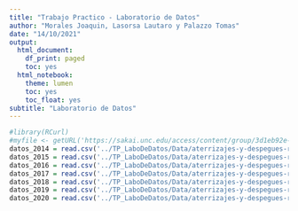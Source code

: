 ```yaml
---
title: "Trabajo Practico - Laboratorio de Datos"
author: "Morales Joaquin, Lasorsa Lautaro y Palazzo Tomas"
date: "14/10/2021"
output:
  html_document:
    df_print: paged
    toc: yes
  html_notebook:
    theme: lumen
    toc: yes
    toc_float: yes
subtitle: "Laboratorio de Datos"
---
```


```r
#library(RCurl)
#myfile <- getURL('https://sakai.unc.edu/access/content/group/3d1eb92e-7848-4f55-90c3-7c72a54e7e43/public/data/bycatch.csv', #ssl.verifyhost=FALSE, ssl.verifypeer=FALSE)
datos_2014 = read.csv('../TP_LaboDeDatos/Data/aterrizajes-y-despegues-registrados-por-eana-2014.csv', encoding = 'latin1', sep = ';')
datos_2015 = read.csv('../TP_LaboDeDatos/Data/aterrizajes-y-despegues-registrados-por-eana-2015.csv', encoding = 'latin1', sep = ';')
datos_2016 = read.csv('../TP_LaboDeDatos/Data/aterrizajes-y-despegues-registrados-por-eana-2016.csv', encoding = 'latin1', sep = ';')
datos_2017 = read.csv('../TP_LaboDeDatos/Data/aterrizajes-y-despegues-registrados-por-eana-2017.csv', encoding = 'latin1', sep = ';')
datos_2018 = read.csv('../TP_LaboDeDatos/Data/aterrizajes-y-despegues-registrados-por-eana-2018.csv', encoding = 'latin1', sep = ';')
datos_2019 = read.csv('../TP_LaboDeDatos/Data/aterrizajes-y-despegues-registrados-por-eana-2019.csv', encoding = 'latin1', sep = ';')
datos_2020 = read.csv('../TP_LaboDeDatos/Data/aterrizajes-y-despegues-registrados-por-eana-2020.csv', encoding = 'latin1', sep = ';')


```

